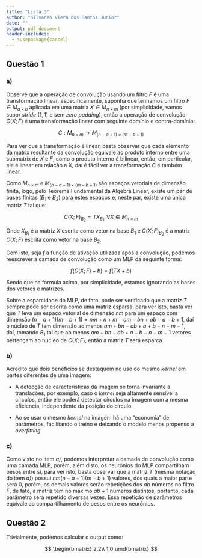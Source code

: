 ```yaml
---
title: "Lista 3"
author: "Silvaneo Viera dos Santos Junior"
date: ""
output: pdf_document
header-includes:
  - \usepackage{cancel}
---
```


## Questão 1

### a)

Observe que a operação de convolução usando um filtro $F$ é uma transformação linear, especificamente, suponha que tenhamos um filtro $F \in M_{a \times b}$ aplicada em uma matrix $X \in M_{n \times m}$ (por simplicidade, vamos supor *stride* $(1,1)$ e sem *zero padding*), então a operação de convolução $C(X;F)$ é uma transformação linear com seguinte domínio e contra-domínio:

$$
C:M_{n \times m} \rightarrow M_{(n-a+1) \times (m-b+1)}
$$

Para ver que a transformação é linear, basta observar que cada elemento da matrix resultante da convolução equivale ao produto interno entre uma submatrix de $X$ e $F$, como o produto interno é bilinear, então, em particular, ele é linear em relação a $X$, daí é fácil ver a transformação $C$ é também linear.

Como $M_{n \times m}$ e $M_{(n-a+1) \times (m-b+1)}$ são espaços vetoriais de dimensão finita, logo, pelo Teorema Fundamental da Álgebra Linear, existe um par de bases finitas ($B_1$ e $B_2$) para estes espaços e, neste par, existe uma única matriz $T$ tal que: 

$$C(X;F)_{B_2}=TX_{B_1}, \forall X \in M_{n \times m}$$

Onde $X_{B_1}$ é a matriz $X$ escrita como vetor na base $B_1$ e $C(X;F)_{B_2}$ é a matriz $C(X;F)$ escrita como vetor na base $B_2$.

Com isto, seja $f$ a função de ativação utilizada após a convolução, podemos reescrever a camada de convolução como um MLP da seguinte forma:

$$
f(C(X;F)+b)=f(TX+b)
$$

Sendo que na formula acima, por simplicidade, estamos ignorando as bases dos vetores e matrizes.

Sobre a esparcidade do MLP, de fato, pode ser verificado que a matriz $T$ sempre pode ser escrita como uma matriz esparsa, para ver isto, basta ver que $T$ leva um espaço vetorial de dimensão $nm$ para um espaço com dimensão $(n-a+1)(m-b+1)=nm+n+m-am-bn+ab-a-b+1$, daí o núcleo de $T$ tem dimensão ao menos $am+bn-ab+a+b-n-m-1$, daí, tomando $B_1$ tal que ao menos $am+bn-ab+a+b-n-m-1$ vetores pertençam ao núcleo de $C(X;F)$, então a matriz $T$ será esparça.

### b)

Acredito que dois benefícios se destaquem no uso do mesmo *kernel* em partes diferentes de uma imagem:

- A detecção de características da imagem se torna invariante a translações, por exemplo, caso o *kernel* seja altamente sensível a círculos, então ele poderá detectar círculos na imagem com a mesma eficiencia, independente da posição do círculo.

- Ao se usar o mesmo *kernel* na imagem há uma "economia" de parâmetros, facilitando o treino e deixando o modelo menos propenso a *overfitting*.

### c)

Como visto no item *a)*, podemos interpretar a camada de convolução como uma camada MLP, porém, além disto, os neurônios do MLP compartilham pesos entre si, para ver isto, basta observar que a matriz $T$ (mesma notação do item *a)*) possui $nm(n-a+1)(m-b+1)$ valores, dos quais a maior parte será $0$, porém, os demais valores serão repetições dos $ab$ números no filtro $F$, de fato, a matriz tem no máximo $ab+1$ números distintos, portanto, cada parâmetro será repetido diversas vezes. Essa repetição de parâmetros equivale ao compartilhamento de pesos entre os neurônios.

## Questão 2

Trivialmente, podemos calcular o output como:

$$
\begin{bmatrix}
2,2\\
1,0
\end{bmatrix}
$$